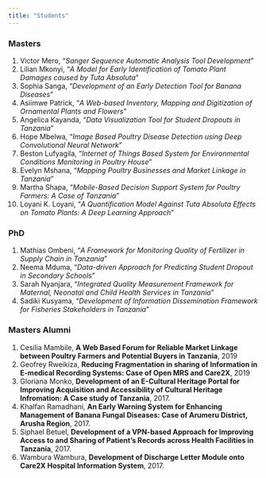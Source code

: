 ```yaml
---
title: "Students"
---
```


### Masters
1. Victor Mero, "*Sanger Sequence Automatic Analysis Tool Development*"
2. Lilian Mkonyi, "*A Model for Early Identification of Tomato Plant Damages caused by Tuta Absoluta*"
3. Sophia Sanga, "*Development of an Early Detection Tool for Banana Diseases*"
4. Asiimwe Patrick, "*A Web-based Inventory, Mapping and Digitization of Ornamental Plants and Flowers*" 
5. Angelica Kayanda, "*Data Visualization Tool for Student Dropouts in Tanzania*"
6. Hope Mbelwa, "*Image Based Poultry Disease Detection using Deep Convolutional Neural Network*"
7. Beston Lufyagila, "*Internet of Things Based System for Environmental Conditions Monitoring in Poultry House*"
8. Evelyn Mshana, "*Mapping Poultry Businesses and Market Linkage in Tanzania*"
9. Martha Shapa, "*Mobile-Based Decision Support System for Poultry Farmers: A Case of Tanzania*"
10. Loyani K. Loyani, "*A Quantification Model Against Tuta Absoluta Effects on Tomato Plants: A Deep Learning Approach*"

### PhD
1. Mathias Ombeni, "*A Framework for Monitoring Quality of Fertilizer in Supply Chain in Tanzania*"
2. Neema Mduma, "*Data-driven Approach for Predicting Student Dropout in Secondary Schools*"
3. Sarah Nyanjara, "*Integrated Quality Measurement Framework for Maternal, Neonatal and Child Health Services in Tanzania*"
4. Sadiki Kusyama, "*Development of Information Dissemination Framework for Fisheries Stakeholders in Tanzania*"

### Masters Alumni
1. Cesilia Mambile, **A Web Based Forum for Reliable Market Linkage between Poultry Farmers and Potential Buyers in Tanzania**, 2019
2. Geofrey Rweikiza, **Reducing Fragmentation in sharing of Information in E-medical Recording Systems: Case of Open MRS and Care2X**, 2019
3. Gloriana Monko, **Development of an E-Cultural Heritage Portal for Improving Acquisition and Accessibility of Cultural Heritage Infromation: A Case study of Tanzania**, 2017.
4. Khalfan Ramadhani, **An Early Warning System for Enhancing Management of Banana Fungal Diseases: Case of Arumeru District, Arusha Region**, 2017.
5. Siphael Betuel, **Development of a VPN-based Approach for Improving Access to and Sharing of Patient's Records across Health Facilities in Tanzania**, 2017.
6. Wambura Wambura, **Development of Discharge Letter Module onto Care2X Hospital Information System**, 2017.
